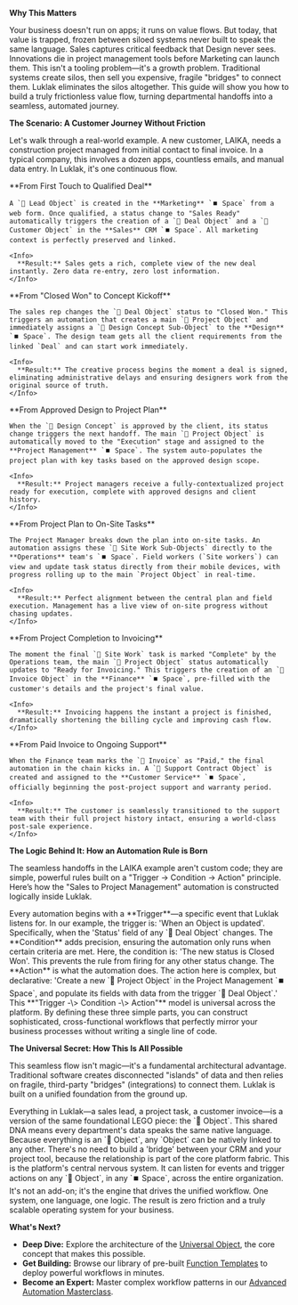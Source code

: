 **Why This Matters**

<Info>
  Your business doesn't run on apps; it runs on value flows. But today, that value is trapped, frozen between siloed systems never built to speak the same language. Sales captures critical feedback that Design never sees. Innovations die in project management tools before Marketing can launch them. This isn't a tooling problem—it's a growth problem. Traditional systems create silos, then sell you expensive, fragile "bridges" to connect them. Luklak eliminates the silos altogether. This guide will show you how to build a truly frictionless value flow, turning departmental handoffs into a seamless, automated journey.
</Info>

**The Scenario: A Customer Journey Without Friction**

Let's walk through a real-world example. A new customer, LAIKA, needs a construction project managed from initial contact to final invoice. In a typical company, this involves a dozen apps, countless emails, and manual data entry. In Luklak, it's one continuous flow.

<Tabs>
  <Tab title="1. Marketing → Sales">
    **From First Touch to Qualified Deal**

    A `🧊 Lead Object` is created in the **Marketing** `⏹️ Space` from a web form. Once qualified, a status change to "Sales Ready" automatically triggers the creation of a `🧊 Deal Object` and a `🧊 Customer Object` in the **Sales** CRM `⏹️ Space`. All marketing context is perfectly preserved and linked.

    <Info>
      **Result:** Sales gets a rich, complete view of the new deal instantly. Zero data re-entry, zero lost information.
    </Info>
  </Tab>
  <Tab title="2. Sales → Design">
    **From "Closed Won" to Concept Kickoff**

    The sales rep changes the `🧊 Deal Object` status to "Closed Won." This triggers an automation that creates a main `🧊 Project Object` and immediately assigns a `🧊︎ Design Concept Sub-Object` to the **Design** `⏹️ Space`. The design team gets all the client requirements from the linked `Deal` and can start work immediately.

    <Info>
      **Result:** The creative process begins the moment a deal is signed, eliminating administrative delays and ensuring designers work from the original source of truth.
    </Info>
  </Tab>
  <Tab title="3. Design → Project Management">
    **From Approved Design to Project Plan**

    When the `🧊︎ Design Concept` is approved by the client, its status change triggers the next handoff. The main `🧊 Project Object` is automatically moved to the "Execution" stage and assigned to the **Project Management** `⏹️ Space`. The system auto-populates the project plan with key tasks based on the approved design scope.

    <Info>
      **Result:** Project managers receive a fully-contextualized project ready for execution, complete with approved designs and client history.
    </Info>
  </Tab>
  <Tab title="4. PM → Operations">
    **From Project Plan to On-Site Tasks**

    The Project Manager breaks down the plan into on-site tasks. An automation assigns these `🧊︎ Site Work Sub-Objects` directly to the **Operations** team's `⏹️ Space`. Field workers (`Site workers`) can view and update task status directly from their mobile devices, with progress rolling up to the main `Project Object` in real-time.

    <Info>
      **Result:** Perfect alignment between the central plan and field execution. Management has a live view of on-site progress without chasing updates.
    </Info>
  </Tab>
  <Tab title="5. Operations → Finance">
    **From Project Completion to Invoicing**

    The moment the final `🧊︎ Site Work` task is marked "Complete" by the Operations team, the main `🧊 Project Object` status automatically updates to "Ready for Invoicing." This triggers the creation of an `🧊 Invoice Object` in the **Finance** `⏹️ Space`, pre-filled with the customer's details and the project's final value.

    <Info>
      **Result:** Invoicing happens the instant a project is finished, dramatically shortening the billing cycle and improving cash flow.
    </Info>
  </Tab>
  <Tab title="6. Finance → Customer Service">
    **From Paid Invoice to Ongoing Support**

    When the Finance team marks the `🧊 Invoice` as "Paid," the final automation in the chain kicks in. A `🧊︎ Support Contract Object` is created and assigned to the **Customer Service** `⏹️ Space`, officially beginning the post-project support and warranty period.

    <Info>
      **Result:** The customer is seamlessly transitioned to the support team with their full project history intact, ensuring a world-class post-sale experience.
    </Info>
  </Tab>
</Tabs>

**The Logic Behind It: How an Automation Rule is Born**

The seamless handoffs in the LAIKA example aren't custom code; they are simple, powerful rules built on a "Trigger -\> Condition -\> Action" principle. Here’s how the "Sales to Project Management" automation is constructed logically inside Luklak.

<CardGroup cols={3}>
  <Card title="1. The Trigger (The 'If')" icon="bolt" iconType="duotone">
    Every automation begins with a **Trigger**—a specific event that Luklak listens for. In our example, the trigger is: 'When an Object is updated'. Specifically, when the 'Status' field of any `🧊 Deal Object` changes.
  </Card>
  <Card title="2. The Condition (The 'Only When')" icon="filter" iconType="duotone">
    The **Condition** adds precision, ensuring the automation only runs when certain criteria are met. Here, the condition is: 'The new status is Closed Won'. This prevents the rule from firing for any other status change.
  </Card>
  <Card title="3. The Action (The 'Then')" icon="wand-magic-sparkles" iconType="duotone">
    The **Action** is what the automation does. The action here is complex, but declarative: 'Create a new `🧊 Project Object` in the Project Management `⏹️ Space`, and populate its fields with data from the trigger `🧊 Deal Object`.'
  </Card>
</CardGroup>

<Tip>
  This **"Trigger -\> Condition -\> Action"** model is universal across the platform. By defining these three simple parts, you can construct sophisticated, cross-functional workflows that perfectly mirror your business processes without writing a single line of code.
</Tip>

**The Universal Secret: How This Is All Possible**

This seamless flow isn't magic—it's a fundamental architectural advantage. Traditional software creates disconnected "islands" of data and then relies on fragile, third-party "bridges" (integrations) to connect them. Luklak is built on a unified foundation from the ground up.

<CardGroup cols={3}>
  <Card title="The Universal Object" icon="cube" iconType="duotone">
    Everything in Luklak—a sales lead, a project task, a customer invoice—is a version of the same foundational LEGO piece: the `🧊 Object`. This shared DNA means every department's data speaks the same native language.
  </Card>
  <Card title="Object Connection" icon="link" iconType="duotone">
    Because everything is an `🧊 Object`, any `Object` can be natively linked to any other. There's no need to build a 'bridge' between your CRM and your project tool, because the relationship is part of the core platform fabric.
  </Card>
  <Card title="Universal Automation" icon="robot" iconType="duotone">
    This is the platform's central nervous system. It can listen for events and trigger actions on any `🧊 Object`, in any `⏹️ Space`, across the entire organization. It's not an add-on; it's the engine that drives the unified workflow.
  </Card>
</CardGroup>

<Tip>
  One system, one language, one logic. The result is zero friction and a truly scalable operating system for your business.
</Tip>

**What's Next?**

- **Deep Dive:** Explore the architecture of the [Universal Object](/platform/core-concepts/universal-object), the core concept that makes this possible.
- **Get Building:** Browse our library of pre-built [Function Templates](/templates/function-templates) to deploy powerful workflows in minutes.
- **Become an Expert:** Master complex workflow patterns in our [Advanced Automation Masterclass](/courses/masterclasses/advanced-automation).